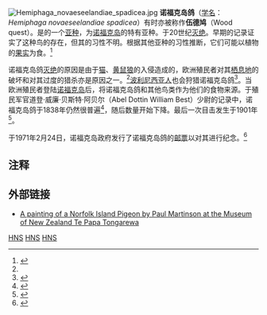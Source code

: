 {{Infraspeciesbox
| genus = Hemiphaga
| species = novaeseelandiae
| subspecies = spadicea
| binomial_authority = [[Johann_Friedrich_Gmelin|Gmelin]], 1789
| status =  EX 
| status_ref = <ref>{{IUCN|id=22727557 |title=''Hemiphaga novaeseelandiae'' |assessors=[[BirdLife_International|BirdLife International]] |version=2013.2 |year=2012 |accessdate=26 November 2013}}请参见该资料来源的Range Description部分。</ref>
| image = Hemiphaga novaeseelandiae spadicea.png
| image_caption = 由John Gerrard Keulemans于1907年绘制的诺福克岛鸽
| authority = Latham, 1802
| extinct = yes
}}
[[File:Hemiphaga_novaeseelandiae_spadicea.jpg|upright]] 
'''诺福克岛鸽'''（[[学名|学名]]：''Hemiphaga novaeseelandiae spadicea''）有时亦被称作'''伍德鸠'''（Wood quest）。是{{tsl|en|Hemiphaga novaeseelandiae|新西兰鸠}}的一个[[亚种|亚种]]，为[[诺福克岛|诺福克岛]]的特有亚种。于20世纪[[灭绝|灭绝]]。早期的记录证实了这种鸟的存在，但其的习性不明。根据其他亚种的习性推断，它们可能以植物的[[果实|果实]]为食。<ref name="Garnett">{{cite web | url = http://www.environment.gov.au/biodiversity/threatened/publications/action/birds2000/pubs/nz-pigeon.pdf | work = The Action Plan for Australian Birds 2000 | author = Stephen T. Garnett and Gabriel M. Crowley | publisher = Environment Australia | date = 2000 | accessdate = 2014-08-24 | title = New Zealand Pigeon (Norfolk Island) | deadurl = yes | archiveurl = https://web.archive.org/web/20110521012227/http://www.environment.gov.au/biodiversity/threatened/publications/action/birds2000/pubs/nz-pigeon.pdf | archivedate = 2011-05-21 }}</ref>

诺福克岛鸽[[灭绝|灭绝]]的原因是由于[[猫|猫]]、[[黄鼠狼|黄鼠狼]]的入侵造成的，欧洲殖民者对其[[栖息地|栖息地]]的破坏和对其过度的猎杀亦是原因之一。<ref name = "Garnett" />[[波利尼西亚人|波利尼西亚人]]也会狩猎诺福克岛鸽<ref>{{cite journal | title = Avifauna from the Emily Bay Settlement Site, Norfolk Island:A Preliminary Account | journal = Records of the Australian Museum | volume = 27 | url = http://www.amonline.net.au/pdf/publications/1343_complete.pdf | date = 2001 | accessdate = 2014-08-24 | pages = 85–100 | author = Richard N. Holdaway & Atholl Anderson | doi = 10.3853/j.0812-7387.27.2001.1343 | archive-date = 2005-01-06 | archive-url = https://web.archive.org/web/20050106102426/http://www.amonline.net.au/pdf/publications/1343_complete.pdf | dead-url = no }}</ref>。当欧洲殖民者登陆[[诺福克岛|诺福克岛]]后，将诺福克岛鸽和其他鸟类作为他们的食物来源。于殖民军官道登·威廉·贝斯特·阿贝尔（Abel Dottin William Best）少尉的记录中，诺福克岛鸽于1838年仍然很普遍<ref>{{cite journal | title = Ensign Best's bird observations on Norfolk Island | pages = 319–322 | journal = Notornis | publisher = Ornithological Society of New Zealand | volume = 32 | date = December 1985 | url = http://www.notornis.org.nz/free_issues/Notornis_32-1985/Notornis_32_4.pdf | accessdate = 2014-08-24 | author = James L. Moore | deadurl = yes | archiveurl = https://web.archive.org/web/20081017211931/http://www.notornis.org.nz/free_issues/Notornis_32-1985/Notornis_32_4.pdf | archivedate = 2008-10-17 }}</ref>，随后数量开始下降。最后一次目击发生于1901年<ref>{{cite book | title = The Encyclopedia of Vanished Species | url = https://archive.org/details/encyclopediaofva0000dayd | last = Day | first = David | date = 1989 | publisher = Mclaren Publishing Limited | place = Hong Kong | isbn = 0-947889-30-2}}</ref>。

于1971年2月24日，诺福克岛政府发行了诺福克岛鸽的[[邮票|邮票]]以对其进行纪念。<ref>{{cite web | url = http://www.captaincooksociety.com/ccsu33part3.pdf | title = Bird Stamps Related To ''Captain James Cook'' | date = 2005 | publisher = Captain Cook Society | accessdate = 2014-08-24 | archive-date = 2012-02-14 | archive-url = https://web.archive.org/web/20120214201435/http://www.captaincooksociety.com/ccsu33part3.pdf | dead-url = no }}</ref>

==注释==
{{reflist}}

==外部链接==
*[http://collections.tepapa.govt.nz/objectdetails.aspx?oid=710957&coltype=art&regno=2006-0010-1/54 A painting of a Norfolk Island Pigeon by Paul Martinson at the Museum of New Zealand Te Papa Tongarewa]{{Wayback|url=http://collections.tepapa.govt.nz/objectdetails.aspx?oid=710957&coltype=art&regno=2006-0010-1%2F54 |date=20121017112639 }}
{{Taxonbar|from=Q675077}}

[[Category:絕滅物種|HNS]]
[[Category:鸠鸽科|HNS]]
[[Category:已灭绝动物|HNS]]